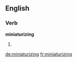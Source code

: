 ==English==

===Verb===
'''miniaturizing'''

# {{present participle of|miniaturize}}

[[de:miniaturizing]]
[[fr:miniaturizing]]